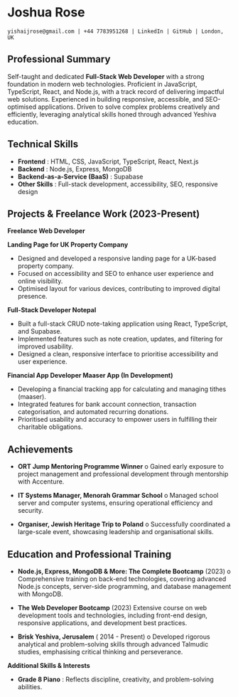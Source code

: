 # Joshua Rose

```
yishaijrose@gmail.com | +44 7783951268 | LinkedIn | GitHub | London, UK
```

## Professional Summary

Self-taught and dedicated **Full-Stack Web Developer** with a strong foundation in modern web
technologies. Proficient in JavaScript, TypeScript, React, and Node.js, with a track record of delivering
impactful web solutions. Experienced in building responsive, accessible, and SEO-optimised
applications. Driven to solve complex problems creatively and efficiently, leveraging analytical skills
honed through advanced Yeshiva education.

## Technical Skills

- **Frontend** : HTML, CSS, JavaScript, TypeScript, React, Next.js
- **Backend** : Node.js, Express, MongoDB
- **Backend-as-a-Service (BaaS)** : Supabase
- **Other Skills** : Full-stack development, accessibility, SEO, responsive design

## Projects & Freelance Work (2023-Present)

**Freelance Web Developer**

**Landing Page for UK Property Company**

- Designed and developed a responsive landing page for a UK-based property company.
- Focused on accessibility and SEO to enhance user experience and online visibility.
- Optimised layout for various devices, contributing to improved digital presence.

**Full-Stack Developer
Notepal**

- Built a full-stack CRUD note-taking application using React, TypeScript, and Supabase.
- Implemented features such as note creation, updates, and filtering for improved usability.
- Designed a clean, responsive interface to prioritise accessibility and user experience.

**Financial App Developer
Maaser App (In Development)**

- Developing a financial tracking app for calculating and managing tithes (maaser).
- Integrated features for bank account connection, transaction categorisation, and automated
  recurring donations.
- Prioritised usability and accuracy to empower users in fulfilling their charitable obligations.

## Achievements

- **ORT Jump Mentoring Programme Winner**
  o Gained early exposure to project management and professional development
  through mentorship with Accenture.
- **IT Systems Manager, Menorah Grammar School**
  o Managed school server and computer systems, ensuring operational efficiency and
  security.

- **Organiser, Jewish Heritage Trip to Poland**
  o Successfully coordinated a large-scale event, showcasing leadership and
  organisational skills.

## Education and Professional Training

- **Node.js, Express, MongoDB & More: The Complete Bootcamp** (2023)
  o Comprehensive training on back-end technologies, covering advanced Node.js
  concepts, server-side programming, and database management with MongoDB.
- **The Web Developer Bootcamp** (2023)
  Extensive course on web development tools and technologies, including front-end
  design, responsive applications, and development best practices.

- **Brisk Yeshiva, Jerusalem** ( 2014 - Present)
  o Developed rigorous analytical and problem-solving skills through advanced Talmudic
  studies, emphasising critical thinking and perseverance.

**Additional Skills & Interests**

- **Grade 8 Piano** : Reflects discipline, creativity, and problem-solving abilities.
